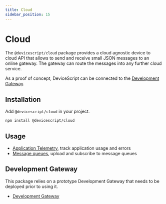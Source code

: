 ```yaml
---
title: Cloud
sidebar_position: 15
---
```


# Cloud

The `@devicescript/cloud` package provides a cloud agnostic device to cloud API
that allows to send and receive small JSON messages to an online gateway.
The gateway can route the messages into any further cloud service.

As a proof of concept, DeviceScript can be connected to the [Development Gateway](/developer/cloud/gateway).

## Installation

Add `@devicescript/cloud` in your project.

```bash npm2yarn
npm install @devicescript/cloud
```

## Usage

-   [Application Telemetry](telemetry), track application usage and errors
-   [Message queues](messages), upload and subscribe to message queues

## Development Gateway

This package relies on a prototype Development Gateway that needs to be deployed prior to using it.

-   [Development Gateway](gateway)

